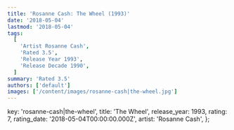 ```yaml
---
title: 'Rosanne Cash: The Wheel (1993)'
date: '2018-05-04'
lastmod: '2018-05-04'
tags:
  [
    'Artist Rosanne Cash',
    'Rated 3.5',
    'Release Year 1993',
    'Release Decade 1990',
  ]
summary: 'Rated 3.5'
authors: ['default']
images: ['/content/images/rosanne-cash|the-wheel.jpg']
---
```


  key: 'rosanne-cash|the-wheel',
  title: 'The Wheel',
  release_year: 1993,
  rating: 7,
  rating_date: '2018-05-04T00:00:00.000Z',
  artist: 'Rosanne Cash',
};

<MusicRating data={data} />
